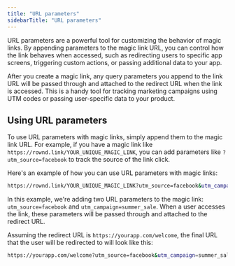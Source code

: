 ```yaml
---
title: "URL parameters"
sidebarTitle: "URL parameters"
---
```


URL parameters are a powerful tool for customizing the behavior of magic links. By appending parameters to the magic link URL, you can control how the link behaves when accessed, such as redirecting users to specific app screens, triggering custom actions, or passing additional data to your app.

After you create a magic link, any query parameters you append to the link URL will be passed through and attached to the redirect URL when the link is accessed. This is a handy tool for tracking marketing campaigns using UTM codes or passing user-specific data to your product.

## Using URL parameters

To use URL parameters with magic links, simply append them to the magic link URL. For example, if you have a magic link like `https://rownd.link/YOUR_UNIQUE_MAGIC_LINK`, you can add parameters like `?utm_source=facebook` to track the source of the link click.

Here's an example of how you can use URL parameters with magic links:

```bash
https://rownd.link/YOUR_UNIQUE_MAGIC_LINK?utm_source=facebook&utm_campaign=summer_sale
```

In this example, we're adding two URL parameters to the magic link: `utm_source=facebook` and `utm_campaign=summer_sale`. When a user accesses the link, these parameters will be passed through and attached to the redirect URL.

Assuming the redirect URL is `https://yourapp.com/welcome`, the final URL that the user will be redirected to will look like this:

```bash
https://yourapp.com/welcome?utm_source=facebook&utm_campaign=summer_sale
```
